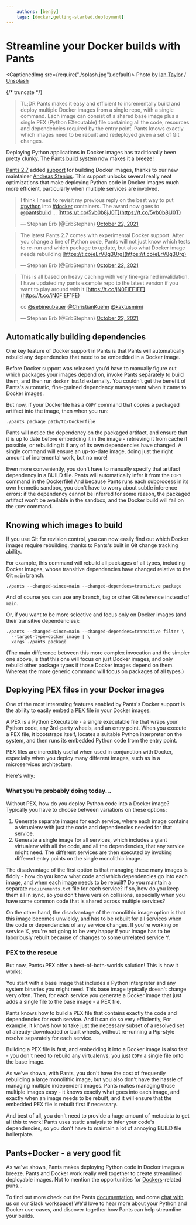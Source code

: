 ```yaml
---
    authors: [benjy]
    tags: [docker,getting-started,deployment]
---
```


# Streamline your Docker builds with Pants

<CaptionedImg src={require("./splash.jpg").default}>
  Photo by [Ian
  Taylor](https://unsplash.com/@carrier_lost?utm_source=ghost&utm_medium=referral&utm_campaign=api-credit)
  /
  [Unsplash](https://unsplash.com/?utm_source=ghost&utm_medium=referral&utm_campaign=api-credit)
</CaptionedImg>

{/* truncate */}

> TL;DR Pants makes it easy and efficient to incrementally build and deploy multiple Docker images from a single repo, with a single command. Each image can consist of a shared base image plus a single PEX (Python EXecutable) file containing all the code, resources and dependencies required by the entry point. Pants knows exactly which images need to be rebuilt and redeployed given a set of Git changes.

Deploying Python applications in Docker images has traditionally been pretty clunky. The [Pants build system](https://www.pantsbuild.org/) now makes it a breeze!

[Pants 2.7](../2021-09-27-introducing-pants-2-7/index.mdx) added [support](../2021-09-28-docker-support/index.mdx) for building Docker images, thanks to our new maintainer [Andreas Stenius](../2021-09-14-meet-our-newest-maintainer-andreas-stenius/index.mdx). This support unlocks several really neat optimizations that make deploying Python code in Docker images much more efficient, particularly when multiple services are involved.

> I think I need to revisit my previous reply on the best way to put [#python](https://twitter.com/hashtag/python?src=hash&ref_src=twsrc%5Etfw) into [#docker](https://twitter.com/hashtag/docker?src=hash&ref_src=twsrc%5Etfw) containers. The award now goes to [@pantsbuild](https://twitter.com/pantsbuild?ref_src=twsrc%5Etfw) ... [https://t.co/5vb0b8jJ0T](https://t.co/5vb0b8jJ0T)
>
> — Stephan Erb (@ErbStephan) [October 22, 2021](https://twitter.com/ErbStephan/status/1451475076545761294?ref_src=twsrc%5Etfw)

> The latest Pants 2.7 comes with experimental Docker support. After you change a line of Python code, Pants will not just know which tests to re-run and which package to update, but also what Docker image needs rebuilding [https://t.co/eErV8g3Urg](https://t.co/eErV8g3Urg)
>
> — Stephan Erb (@ErbStephan) [October 22, 2021](https://twitter.com/ErbStephan/status/1451475079574048794?ref_src=twsrc%5Etfw)

> This is all based on heavy caching with very fine-grained invalidation. I have updated my pants example repo to the latest version if you want to play around with it [https://t.co/jN0FIEF1FE](https://t.co/jN0FIEF1FE)
>
> cc [@sebineubauer](https://twitter.com/sebineubauer?ref_src=twsrc%5Etfw) [@ChristianKuehn](https://twitter.com/ChristianKuehn?ref_src=twsrc%5Etfw) [@kaktusmimi](https://twitter.com/kaktusmimi?ref_src=twsrc%5Etfw)
>
> — Stephan Erb (@ErbStephan) [October 22, 2021](https://twitter.com/ErbStephan/status/1451475081859846144?ref_src=twsrc%5Etfw)

## Automatically building dependencies

One key feature of Docker support in Pants is that Pants will automatically rebuild any dependencies that need to be embedded in a Docker image.

Before Docker support was released you'd have to manually figure out which packages your images depend on, invoke Pants separately to build them, and then run `docker build` externally. You couldn't get the benefit of Pants's automatic, fine-grained dependency management when it came to Docker images.

But now, if your Dockerfile has a `COPY` command that copies a packaged artifact into the image, then when you run:

```text
./pants package path/to/Dockerfile
```

Pants will notice the dependency on the packaged artifact, and ensure that it is up to date before embedding it in the image - retrieving it from cache if possible, or rebuilding it if any of its own dependencies have changed. A single command will ensure an up-to-date image, doing just the right amount of incremental work, but no more!

Even more conveniently, you don't have to manually specify that artifact dependency in a BUILD file. Pants will automatically infer it from the `COPY` command in the Dockerfile! And because Pants runs each subprocess in its own hermetic sandbox, you don't have to worry about subtle inference errors: if the dependency cannot be inferred for some reason, the packaged artifact won't be available in the sandbox, and the Docker build will fail on the `COPY` command.

## Knowing which images to build

If you use Git for revision control, you can now easily find out which Docker images require rebuilding, thanks to Pants's built in Git change tracking ability.

For example, this command will rebuild all packages of all types, including Docker images, whose transitive dependencies have changed relative to the Git `main` branch.

```text
./pants --changed-since=main --changed-dependees=transitive package
```

And of course you can use any branch, tag or other Git reference instead of `main`.

Or, if you want to be more selective and focus only on Docker images (and their transitive dependencies):

```text
./pants --changed-since=main --changed-dependees=transitive filter \
  --target-type=docker_image | \
  xargs ./pants package
```

(The main difference between this more complex invocation and the simpler one above, is that this one will focus on just Docker images, and only rebuild other package types if those Docker images depend on them. Whereas the more generic command will focus on packages of all types.)

## Deploying PEX files in your Docker images

One of the most interesting features enabled by Pants's Docker support is the ability to easily embed a [PEX file](https://www.pantsbuild.org/docs/pex-files) in your Docker images.

A PEX is a Python EXecutable - a single executable file that wraps your Python code, any 3rd-party wheels, and an entry point. When you execute a PEX file, it bootstraps itself, locates a suitable Python interpreter on the system, and then runs its embedded Python code from the entry point.

PEX files are incredibly useful when used in conjunction with Docker, especially when you deploy many different images, such as in a microservices architecture.

Here's why:

### What you're probably doing today...

Without PEX, how do you deploy Python code into a Docker image? Typically you have to choose between variations on these options:

1.  Generate separate images for each service, where each image contains a virtualenv with just the code and dependencies needed for that service.
2.  Generate a single image for all services, which includes a giant virtualenv with all the code, and all the dependencies, that any service might need. The different services are then executed by invoking different entry points on the single monolithic image.

The disadvantage of the first option is that managing these many images is fiddly - how do you know what code and which dependencies go into each image, and when each image needs to be rebuilt? Do you maintain a separate `requirements.txt` file for each service? If so, how do you keep them all in sync, so you don't have version collisions, especially when you have some common code that is shared across multiple services?

On the other hand, the disadvantage of the monolithic image option is that this image becomes unwieldy, and has to be rebuilt for all services when the code or dependencies of any service changes. If you're working on service X, you're not going to be very happy if your image has to be laboriously rebuilt because of changes to some unrelated service Y.

### PEX to the rescue

But now, Pants+PEX offer a best-of-both-worlds solution! This is how it works:

You start with a base image that includes a Python interpreter and any system binaries you might need. This base image typically doesn't change very often. Then, for each service you generate a Docker image that just adds a single file to the base image - a PEX file.

Pants knows how to build a PEX file that contains exactly the code and dependencies for each service. And it can do so very efficiently, For example, it knows how to take just the necessary subset of a resolved set of already-downloaded or built wheels, without re-running a Pip-style resolve separately for each service.

Building a PEX file is fast, and embedding it into a Docker image is also fast - you don't need to rebuild any virtualenvs, you just `COPY` a single file onto the base image.

As we've shown, with Pants, you don't have the cost of frequently rebuilding a large monolithic image, but you also don't have the hassle of managing multiple independent images. Pants makes managing those multiple images easy - it knows exactly what goes into each image, and exactly when an image needs to be rebuilt, and it will ensure that the embedded PEX file is rebuilt first if necessary.

And best of all, you don't need to provide a huge amount of metadata to get all this to work! Pants uses static analysis to infer your code's dependencies, so you don't have to maintain a lot of annoying BUILD file boilerplate.

## Pants+Docker - a very good fit

As we've shown, Pants makes deploying Python code in Docker images a breeze. Pants and Docker work really well together to create streamlined deployable images. Not to mention the opportunities for [Dockers](https://us.dockers.com/)\-related puns...

To find out more check out the Pants [documentation](https://www.pantsbuild.org/), and come [chat with us](https://join.slack.com/t/pantsbuild/shared_invite/zt-d0uh0mok-RLvVosDiX6JDpvStH~bFBA) on our Slack workspace! We'd love to hear more about your Python and Docker use-cases, and discover together how Pants can help streamline your builds.
